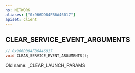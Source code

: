 ```yaml
---
ns: NETWORK
aliases: ["0x966DD84FB6A46017"]
apiset: client
---
```

## CLEAR_SERVICE_EVENT_ARGUMENTS

```c
// 0x966DD84FB6A46017
void CLEAR_SERVICE_EVENT_ARGUMENTS();
```

Old name: _CLEAR_LAUNCH_PARAMS